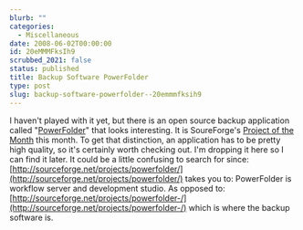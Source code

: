 ```yaml
---
blurb: ""
categories:
  - Miscellaneous
date: 2008-06-02T00:00:00
id: 20eMMMFksIh9
scrubbed_2021: false
status: published
title: Backup Software PowerFolder
type: post
slug: backup-software-powerfolder--20emmmfksih9
---
```


I haven't played with it yet, but there is an open source backup
application called
"[PowerFolder](http://sourceforge.net/project/showfiles.php?group_id=119524)"
that looks interesting. It is SoureForge's
[Project of the Month](http://sourceforge.net/community/potm-200806/)
this month. To get that distinction, an application has to be
pretty high quality, so it's certainly worth checking out. I'm
dropping it here so I can find it later. It could be a little
confusing to search for since:
[http://sourceforge.net/projects/powerfolder/](http://sourceforge.net/projects/powerfolder/)
takes you to: PowerFolder is workflow server and development
studio. As opposed to:
[http://sourceforge.net/projects/powerfolder-/](http://sourceforge.net/projects/powerfolder-/)
which is where the backup software is.